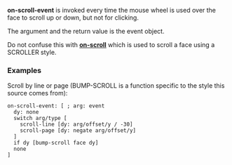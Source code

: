 '''on-scroll-event''' is invoked every time the mouse wheel is used over the face to scroll up or down, but not for clicking.

The argument and the return value is the event object.

Do not confuse this with '''[[The Face Object Field - Actors - on-scroll|on-scroll]]''' which is used to scroll a face using a SCROLLER style.

===Examples===

Scroll by line or page (BUMP-SCROLL is a function specific to the style this source comes from):

 on-scroll-event: [ ; arg: event
   dy: none
   switch arg/type [
     scroll-line [dy: arg/offset/y / -30]
     scroll-page [dy: negate arg/offset/y]
   ]
   if dy [bump-scroll face dy]
   none
 ]